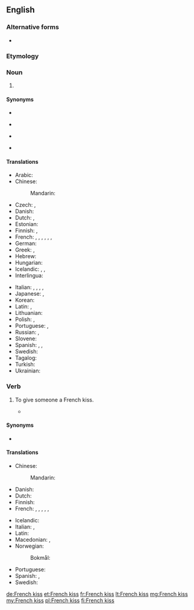 {{also|French-kiss}}

==English==
{{wikipedia}}

===Alternative forms===
* {{l|en|French-kiss}}

===Etymology===
{{rfe|lang=en}}

===Noun===
{{en-noun|es}}

# {{label|en|idiomatic}} {{l|en|A [[kiss]] (or the act of kissing) which involves the [[touch]]ing of both persons' [[tongue]]s.}}

====Synonyms====
{{syn-top4}}
* {{l|en|cataglottis}}
{{syn-mid4}}
* {{qualifier|UK}} {{l|en|snog}}
{{syn-mid4}}
* {{l|en|soul kiss}}
{{syn-mid4}}
* {{l|en|tongue kiss}}
{{syn-bottom}}

====Translations====
{{trans-top|tongue kiss}}
* Arabic: {{t|ar|قُبْلَة فَرَنْسِيَّة|f}}
* Chinese:
*: Mandarin: {{t+|cmn|舌吻|tr=shéwěn|sc=Hani}}
* Czech: {{t|cs|francouzský polibek|m}}, {{t|cs|francouzák|m}}
* Danish: {{t|da|tungekys|n}}
* Dutch: {{t|nl|tongkus|m}}, {{t+|nl|tongzoen|m}}
* Estonian: {{t|et|keelesuudlus}}
* Finnish: {{t|fi|kielisuudelma}}, {{t+|fi|kielari}}
* French: {{t+|fr|baiser florentin|m}}, {{t+|fr|baiser colombin|m}}, {{t+|fr|baiser lingual|m}}, {{qualifier|colloquial}} {{t+|fr|patin|m}}, {{t+|fr|pelle|f}}, {{t+|fr|galoche|f}}, {{qualifier|Québec}} {{t+|fr|french|m}}
* German: {{t+|de|Zungenkuss|m}}
* Greek: {{t|el|γλωσσόφιλο|n}}, {{t|el|γαλλικό φιλί|n}}
* Hebrew: {{t+|he|נְשִׁיקָה צָרְפָתִית|f|tr=nəšīqå̄h ṣå̄rəp̄å̄ṯīṯ|sc=Hebr}}
* Hungarian: {{t|hu|nyelves csók}}
* Icelandic: {{t|is|sleikur|m}}, {{t|is|tungukoss|m}}, {{t|is|franskur koss|m}}
* Interlingua: {{t|ia|basio a lingua}}
{{trans-mid}}
* Italian: {{t|it|bacio alla francese|m}}, {{t|it|bacio con la lingua|m}}, {{t|it|bacio appassionato|m}}, {{qualifier|colloquial}} {{t|it|slinguata|f}}, {{t+|it|limonata|f}}
* Japanese: {{t|ja|ディープキス|tr=dīpu-kisu}}, {{t|ja|フレンチ・キス|tr=Furenchi-kisu}}
* Korean: {{t|ko|프렌치키스|sc=Kore}}
* Latin: {{t|la|suąvium|n}}, {{t|la|bāsium linguae|n}}
* Lithuanian: {{t|lt|prancūziškas bučinys|m}}
* Polish: {{t+|pl|francuski pocałunek|m}}, {{t+|pl|pocałunek z języczkiem|m}}
* Portuguese: {{t+|pt|linguado|m}}, {{t|pt|beijo de língua|m}}
* Russian: {{t+|ru|францу́зский поцелу́й|m}}, {{t|ru|поцелу́й взасо́с|m|sc=Cyrl}}
* Slovene: {{t|sl|francọ̑ski poljȗb|m}}
* Spanish: {{t|es|beso francés|m}}, {{t+|es|beso con lengua|m}}, {{t+|es|morreo|m}}
* Swedish: {{t|sv|tungkyss|c}}
* Tagalog: {{t|tl|laplapan}}
* Turkish: {{t|tr|Fransız öpücüğü}}
* Ukrainian: {{t|uk|французький поцілунок|m|sc=Cyrl}}
{{trans-bottom}}

===Verb===
{{en-verb|French kisses|French kissing|French kissed}}

# {{label|en|idiomatic}} To give someone a French kiss.
#* {{quote-book|passage=That's how she pictured him, her French lover, like the deepest kiss that she had ever felt. She who had never '''French kissed'''.|title=Sleeping with Houdini|author=Nin Andrews|page=76}}

====Synonyms====
* {{qualifier|UK}} {{l|en|snog}}

====Translations====
{{trans-top|give someone a French kiss}}
* Chinese:
*: Mandarin: {{t-check|cmn|[[跟]][[某人]][[舌吻]]|tr=gēn mǒurén shéwěn|sc=Hani}}
* Danish: {{t|da|tungekysse}}
* Dutch: {{t+|nl|tongzoenen}}
* Finnish: {{t|fi|[[antaa]] [[kielisuudelma]]}}
* French: {{qualifier|colloquial}} {{t+|fr|rouler un patin}}, {{t+|fr|rouler une pelle}}, {{t+|fr|rouler une galoche}}, {{t+|fr|galocher}}, {{t+|fr|bécoter}}, {{qualifier|Québec}} {{t+|fr|frencher}}
{{trans-mid}}
* Icelandic: {{t|is|fara í sleik}}
* Italian: {{qualifier|colloquial}} {{t+|it|limonare}}, {{t|it|limonarsi}}
* Latin: {{t|la|columbōr}}
* Macedonian: {{t|mk|се мува|impf|sc=Cyrl}}, {{t|mk|мува|sc=Cyrl}}
* Norwegian:
*: Bokmål: {{t|nb|kline}}
* Portuguese: {{t|pt|beijar de língua}}
* Spanish: {{qualifier|colloquial}} {{t+|es|tranzar}}, {{t+|es|morrear}}
* Swedish: {{t|sv|tungkyssa}}
{{trans-bottom}}

[[de:French kiss]]
[[et:French kiss]]
[[fr:French kiss]]
[[lt:French kiss]]
[[mg:French kiss]]
[[my:French kiss]]
[[pl:French kiss]]
[[fi:French kiss]]